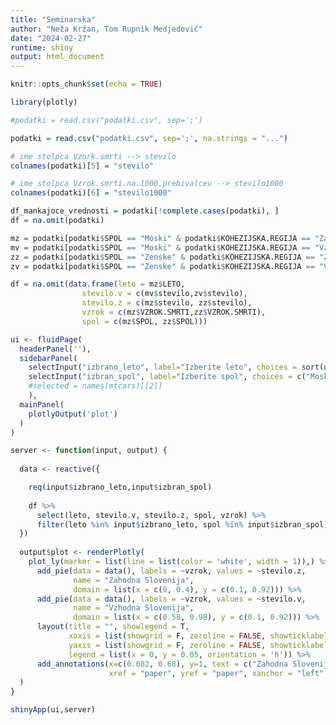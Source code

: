 ```yaml
---
title: "Seminarska"
author: "Neža Kržan, Tom Rupnik Medjedovič"
date: "2024-02-27"
runtime: shiny
output: html_document
---
```


```r
knitr::opts_chunk$set(echo = TRUE)

library(plotly)
```


```r
#podatki = read.csv("podatki.csv", sep=';')

podatki = read.csv("podatki.csv", sep=';', na.strings = "...")

# ime stolpca Vzork.smrti --> stevilo
colnames(podatki)[5] = "stevilo"

# ime stolpca Vzrok.smrti.na.1000.prebivalcev --> stevilo1000
colnames(podatki)[6] = "stevilo1000"
```

```r
df_mankajoce_vrednosti = podatki[!complete.cases(podatki), ]
df = na.omit(podatki)
```

```r
mz = podatki[podatki$SPOL == "Moski" & podatki$KOHEZIJSKA.REGIJA == "Zahodna Slovenija" & podatki$VZROK.SMRTI != "Vzrok smrti - SKUPAJ", ]
mv = podatki[podatki$SPOL == "Moski" & podatki$KOHEZIJSKA.REGIJA == "Vzhodna Slovenija" & podatki$VZROK.SMRTI != "Vzrok smrti - SKUPAJ", ]
zz = podatki[podatki$SPOL == "Zenske" & podatki$KOHEZIJSKA.REGIJA == "Zahodna Slovenija" & podatki$VZROK.SMRTI != "Vzrok smrti - SKUPAJ", ]
zv = podatki[podatki$SPOL == "Zenske" & podatki$KOHEZIJSKA.REGIJA == "Vzhodna Slovenija" & podatki$VZROK.SMRTI != "Vzrok smrti - SKUPAJ", ]

df = na.omit(data.frame(leto = mz$LETO,
                stevilo.v = c(mv$stevilo,zv$stevilo),
                stevilo.z = c(mz$stevilo, zz$stevilo),
                vzrok = c(mz$VZROK.SMRTI,zz$VZROK.SMRTI),
                spol = c(mz$SPOL, zz$SPOL)))
```

```r
ui <- fluidPage(
  headerPanel(''),
  sidebarPanel(
    selectInput("izbrano_leto", label="Izberite leto", choices = sort(unique(df$leto)), selected = 2002),
    selectInput("izbran_spol", label="Izberite spol", choices = c("Moski", "Zenske"), selected = "Moski")
    #selected = names(mtcars)[[2]]
    ),
  mainPanel(
    plotlyOutput('plot')
  )
)

server <- function(input, output) {
  
  data <- reactive({

    req(input$izbrano_leto,input$izbran_spol)
    
    df %>% 
      select(leto, stevilo.v, stevilo.z, spol, vzrok) %>%
      filter(leto %in% input$izbrano_leto, spol %in% input$izbran_spol)
  })
  
  output$plot <- renderPlotly(
    plot_ly(marker = list(line = list(color = 'white', width = 1)),) %>%
      add_pie(data = data(), labels = ~vzrok, values = ~stevilo.z,
              name = "Zahodna Slovenija", 
              domain = list(x = c(0, 0.4), y = c(0.1, 0.92))) %>% 
      add_pie(data = data(), labels = ~vzrok, values = ~stevilo.v,
              name = "Vzhodna Slovenija",
              domain = list(x = c(0.58, 0.98), y = c(0.1, 0.92))) %>% 
      layout(title = "", showlegend = T,
             xaxis = list(showgrid = F, zeroline = FALSE, showticklabels = FALSE),
             yaxis = list(showgrid = F, zeroline = FALSE, showticklabels = FALSE),
             legend = list(x = 0, y = 0.05, orientation = 'h')) %>%
      add_annotations(x=c(0.082, 0.68), y=1, text = c("Zahodna Slovenija", "Vzhodna Slovenija"), 
                      xref = "paper", yref = "paper", xanchor = "left", showarrow = FALSE)
  )
}

shinyApp(ui,server)
```



